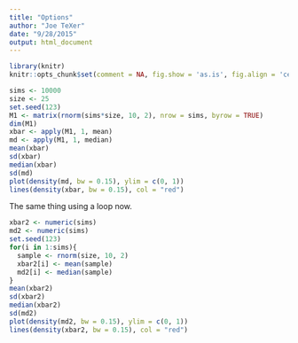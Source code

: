 ```yaml
---
title: "Options"
author: "Joe TeXer"
date: "9/28/2015"
output: html_document
---
```


```r
library(knitr)
knitr::opts_chunk$set(comment = NA, fig.show = 'as.is', fig.align = 'center', fig.height = 4, fig.width = 4, prompt = TRUE, highlight = TRUE, tidy = FALSE, warning = FALSE, message = FALSE, tidy.opts=list(blank = TRUE, width.cutoff= 75, cache = TRUE))
```

```r
sims <- 10000
size <- 25
set.seed(123)
M1 <- matrix(rnorm(sims*size, 10, 2), nrow = sims, byrow = TRUE)
dim(M1)
xbar <- apply(M1, 1, mean)
md <- apply(M1, 1, median)
mean(xbar)
sd(xbar)
median(xbar)
sd(md)
plot(density(md, bw = 0.15), ylim = c(0, 1))
lines(density(xbar, bw = 0.15), col = "red")
```

The same thing using a loop now.

```r
xbar2 <- numeric(sims)
md2 <- numeric(sims)
set.seed(123)
for(i in 1:sims){
  sample <- rnorm(size, 10, 2)
  xbar2[i] <- mean(sample)
  md2[i] <- median(sample)
}
mean(xbar2)
sd(xbar2)
median(xbar2)
sd(md2)
plot(density(md2, bw = 0.15), ylim = c(0, 1))
lines(density(xbar2, bw = 0.15), col = "red")
```